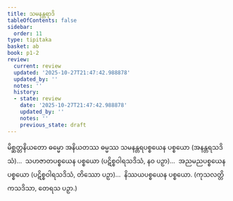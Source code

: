 ```yaml
---
title: သမနန္တရာဒိ
tableOfContents: false
sidebar:
  order: 11
type: tipitaka
basket: ab
book: p1-2
review:
  current: review
  updated: '2025-10-27T21:47:42.988878'
  updated_by: ''
  notes: ''
  history:
  - state: review
    date: '2025-10-27T21:47:42.988878'
    updated_by: ''
    notes: ''
    previous_state: draft
---
```



<ReviewStatus review={frontmatter.review} showDetails={true} />

<HypothesisAnnotation frontmatter={frontmatter} />

<DynamicBreadcrumb />

<Division number="44" book="p1-2" e="ch" v="37" p="375">

<Paragraph number="2367" book="p1-2">
မိစ္ဆတ္တနိယတော ဓမ္မော အနိယတဿ ဓမ္မဿ သမနန္တရပစ္စယေန ပစ္စယော (အနန္တရသဒိသံ)…  သဟဇာတပစ္စယေန ပစ္စယော (ပဋိစ္စဝါရသဒိသံ, နဝ ပဉှာ)…  အညမညပစ္စယေန ပစ္စယော (ပဋိစ္စဝါရသဒိသံ, တိဿော ပဉှာ)…  နိဿယပစ္စယေန ပစ္စယော. (ကုသလတ္တိကသဒိသာ, တေရသ ပဉှာ.)
</Paragraph>
</Division>